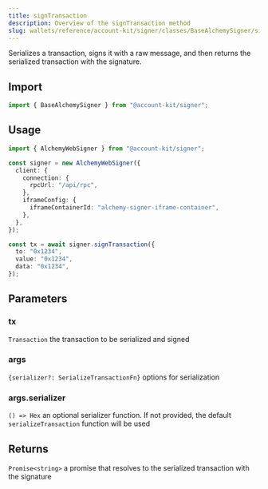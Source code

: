 ```yaml
---
title: signTransaction
description: Overview of the signTransaction method
slug: wallets/reference/account-kit/signer/classes/BaseAlchemySigner/signTransaction
---
```




Serializes a transaction, signs it with a raw message, and then returns the serialized transaction with the signature.

## Import

```ts
import { BaseAlchemySigner } from "@account-kit/signer";
```

## Usage

```ts
import { AlchemyWebSigner } from "@account-kit/signer";

const signer = new AlchemyWebSigner({
  client: {
    connection: {
      rpcUrl: "/api/rpc",
    },
    iframeConfig: {
      iframeContainerId: "alchemy-signer-iframe-container",
    },
  },
});

const tx = await signer.signTransaction({
  to: "0x1234",
  value: "0x1234",
  data: "0x1234",
});
```

## Parameters

### tx

`Transaction`
the transaction to be serialized and signed

### args

`{serializer?: SerializeTransactionFn}`
options for serialization

### args.serializer

`() => Hex`
an optional serializer function. If not provided, the default `serializeTransaction` function will be used

## Returns

`Promise<string>`
a promise that resolves to the serialized transaction with the signature
